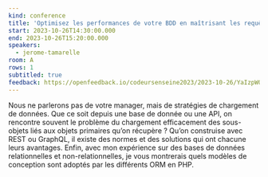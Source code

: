 ```yaml
---
kind: conference
title: 'Optimisez les performances de votre BDD en maîtrisant les requêtes N+1'
start: 2023-10-26T14:30:00.000
end: 2023-10-26T15:20:00.000
speakers:
  - jerome-tamarelle
room: A
rows: 1
subtitled: true
feedback: https://openfeedback.io/codeursenseine2023/2023-10-26/YaIzpW08zebeXeyXSp3A
---
```


Nous ne parlerons pas de votre manager, mais de stratégies de chargement de données.
Que ce soit depuis une base de donnée ou une API, on rencontre souvent le problème du chargement efficacement des sous-objets liés aux objets primaires qu’on récupère ? Qu’on construise avec REST ou GraphQL, il existe des normes et des solutions qui ont chacune leurs avantages. Enfin, avec mon expérience sur des bases de données relationnelles et non-relationnelles, je vous montrerais quels modèles de conception sont adoptés par les différents ORM en PHP.

